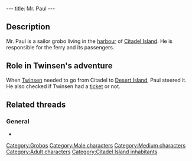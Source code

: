 ---
title: Mr. Paul
---

{{Character|
Name=Mr. Paul|
Image=Paul.gif|
Race=[[Grobo]]|
Gender=Male|
Size=Medium|
Age=Adult}}

{{Quote|
Quote=The foul weather prevents the boats from leaving the harbor.There's nothing to do, all maritime activity is paralyzed. Let me tell you, Mr. Twinsen, only the Weather Wizard could set things straight!!|
Character=Mr. Paul}}

==Description==
Mr. Paul is a sailor grobo living in the [[Citadel Island harbour|harbour]] of [[Citadel Island]]. He is responsible for the ferry and its passengers.

==Role in Twinsen's adventure==
When [[Twinsen]] needed to go from Citadel to [[Desert Island]], Paul steered it. He also checked if Twinsen had a [[Ferry ticket|ticket]] or not.

==Related threads==
===General===
* {{thread|id=3467|title=New quote?}}

[[Category:Grobos]]
[[Category:Male characters]]
[[Category:Medium characters]]
[[Category:Adult characters]]
[[Category:Citadel Island inhabitants]]